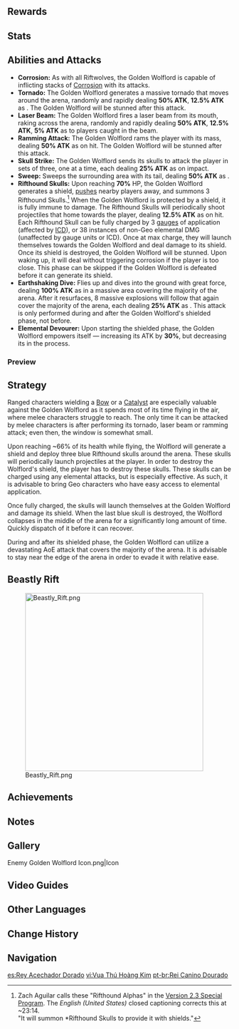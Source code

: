 {{Enemy Infobox
|image    = Enemy Golden Wolflord.png
|type     = Normal Bosses
|family   = The Abyss
|group    = Riftwolves
|location = [[Tsurumi Island]], [[Inazuma]]
|title    = Nameless King of the Rift
|element  = Geo
|ability1 = Shield
|ability2 = Corrosion
|ability3 = Pushing Vacuum Field
|drops    = Riftborn Regalia
}}
{{Description|Hailing from a dark world, this ruler of the black wolves has the power to call upon its followers, its hidden claws, to dissolve space itself and forge a rift through which it may enter.<br />The Wolflord has no name, for it was but one of "[[Gold]]"'s unintentional creations, and that is precisely why it is obsessed with invading worlds that do not belong to it and making a name for itself.<br />That said, the wolf pack is far from unintelligent. After suffering a defeat in its previous invasion, a deserted island where no humans or protectors dwell has been selected for them to prepare for their lord's descent.|[[Archive]]}}
{{Enemy Intro}}

==Rewards==
{{World Boss Rewards
|gem=Prithiva Topaz
|exclusive=Riftborn Regalia
|sets=Traveling Doctor,Instructor,The Exile
}}

==Stats==
{{Enemy Stats
|res1       = Normal
|resglobal  = 25%

|res2        = Elemental Devourer
|resglobal2  = 25%
|geo_res2    = -20%

|res3        = Beginning of Fight
|resglobal3  = 225%

|hp_ratio  = 12
|hp_type   = 2
|atk_ratio = 8
|atk_type  = 2
|res_title = State
}}

==Abilities and Attacks==
* '''Corrosion:''' As with all Riftwolves, the Golden Wolflord is capable of inflicting stacks of [[Corrosion]] with its attacks.
* '''Tornado:''' The Golden Wolflord generates a massive tornado that moves around the arena, randomly and rapidly dealing '''50% ATK''', '''12.5% ATK''' as {{Color|AoE Geo DMG}}. The Golden Wolflord will be stunned after this attack.
* '''Laser Beam:''' The Golden Wolflord fires a laser beam from its mouth, raking across the arena, randomly and rapidly dealing '''50% ATK''', '''12.5% ATK''', '''5% ATK''' as {{Color|Geo DMG}} to players caught in the beam.
* '''Ramming Attack:''' The Golden Wolflord rams the player with its mass, dealing '''50% ATK''' as {{Color|Geo DMG}} on hit. The Golden Wolflord will be stunned after this attack.
* '''Skull Strike:''' The Golden Wolflord sends its skulls to attack the player in sets of three, one at a time, each dealing '''25% ATK''' as {{Color|AoE Geo DMG}} on impact.
* '''Sweep:''' Sweeps the surrounding area with its tail, dealing '''50% ATK''' as {{Color|AoE Geo DMG}}.
* '''Rifthound Skulls:''' Upon reaching '''70%''' HP, the Golden Wolflord generates a shield, [[Vacuum Field|pushes]] nearby players away, and summons 3 Rifthound Skulls.<ref group="Note">Zach Aguilar calls these "Rifthound Alphas" in the [https://youtu.be/sgAvJlOL0Gg Version 2.3 Special Program]. The ''English (United States)'' closed captioning corrects this at ~23:14.<br />"It will summon *Rifthound Skulls to provide it with shields."</ref> When the Golden Wolflord is protected by a shield, it is fully immune to damage. The Rifthound Skulls will periodically shoot projectiles that home towards the player, dealing '''12.5% ATK''' as {{Color|Black|Physical DMG}} on hit. Each Rifthound Skull can be fully charged by 3 [[Gauge Unit Theory|gauges]] of {{Geo}} application (affected by [[Internal Cooldown|ICD]]), or 38 instances of non-Geo elemental DMG (unaffected by gauge units or ICD). Once at max charge, they will launch themselves towards the Golden Wolflord and deal damage to its shield. Once its shield is destroyed, the Golden Wolflord will be stunned. Upon waking up, it will deal {{Color|Black|Physical DMG}} without triggering corrosion if the player is too close. This phase can be skipped if the Golden Wolflord is defeated before it can generate its shield.
* '''Earthshaking Dive:''' Flies up and dives into the ground with great force, dealing '''100% ATK''' as {{Color|AoE Geo DMG}} in a massive area covering the majority of the arena. After it resurfaces, 8 massive explosions will follow that again cover the majority of the arena, each dealing '''25% ATK''' as {{Color|AoE Geo DMG}}. This attack is only performed during and after the Golden Wolflord's shielded phase, not before.
* '''Elemental Devourer:''' Upon starting the shielded phase, the Golden Wolflord empowers itself &mdash; increasing its ATK by '''30%''', but decreasing its {{Color|Geo RES}} in the process.

===Preview===
{{Preview
|size=185px
|file1=Golden Wolflord Tornado
|caption1=Tornado

|file2=Golden Wolflord Laser Beam
|caption2=Laser Beam

|file3=Golden Wolflord Ramming Attack
|caption3=Ramming Attack

|file4=Golden Wolflord Skull Strike
|caption4=Skull Strike

|file5=Golden Wolflord Sweep
|caption5=Sweep

|file6=Golden Wolflord Minions Spawn
|caption6=Rifthound Minions (Spawn)

|file7=Golden Wolflord Minions Projectile
|caption7=Rifthound Minions (Projectiles)

|file8=Golden Wolflord Minions Stun
|caption8=Rifthound Minions (Stun)

|file9=Golden Wolflord Dive
|caption9=Earthshaking Dive
}}

==Strategy==
Ranged characters wielding a [[Bow]] or a [[Catalyst]] are especially valuable against the Golden Wolflord as it spends most of its time flying in the air, where melee characters struggle to reach. The only time it can be attacked by melee characters is after performing its tornado, laser beam or ramming attack; even then, the window is somewhat small.

Upon reaching ~66% of its health while flying, the Wolflord will generate a shield and deploy three blue Rifthound skulls around the arena. These skulls will periodically launch projectiles at the player. In order to destroy the Wolflord's shield, the player has to destroy these skulls. These skulls can be charged using any elemental attacks, but {{Geo}} is especially effective. As such, it is advisable to bring Geo characters who have easy access to elemental application.

Once fully charged, the skulls will launch themselves at the Golden Wolflord and damage its shield. When the last blue skull is destroyed, the Wolflord collapses in the middle of the arena for a significantly long amount of time. Quickly dispatch of it before it can recover.

During and after its shielded phase, the Golden Wolflord can utilize a devastating AoE attack that covers the majority of the arena. It is advisable to stay near the edge of the arena in order to evade it with relative ease.

==Beastly Rift==
{{Description|On an island on which no humans dwell, a golden king of beasts has commanded its pack of followers to pave the way through space for it.<br />One can only wonder: what dreams might be woven from the sharp claws and fangs of these hidden beasts? And what impulses drive them to invade this world?}}
[[File:Beastly Rift.png|400px]]

==Achievements==
{{Achievement Topic Table|topic=Golden Wolflord}}

==Notes==
{{Reflist|note=1}}

==Gallery==
<gallery hideaddbutton="true" captionalign="center">
Enemy Golden Wolflord Icon.png|Icon
</gallery>

==Video Guides==
{{EVT
|video1   = https://youtu.be/ZrVnaMDu5l8
|caption2 = How to Easily Beat the Golden Wolflord
}}

==Other Languages==
{{Other Languages
|en      = Golden Wolflord
|zhs     = 黄金王兽
|zhs_rm  = Huángjīn Wángshòu
|zht     = 黃金王獸
|zht_rm  = Huángjīn Wángshòu
|zh_tl   = Golden King Beast
|ja      = 黄金王獣
|ja_rm   = Ougon Oujuu{{Assumed}}
|ja_tl   = Golden King Beast
|ko      = {{tt|황금|黃金}} 늑대{{tt|왕|王}}
|ko_rm   = Hwanggeum Neukdae-wang
|ko_tl   = Golden Wolf King
|es      = Rey Acechador Dorado
|es_tl   = Golden Lurker King
|fr      = Loup alpha doré
|fr_tl   = Golden Alpha Wolf
|ru      = Золотой волчий вожак
|ru_tl   = Golden Wolf Leader
|th      = Golden Wolflord
|vi      = Vua {{tt|Thú|獸}} {{tt|Hoàng Kim|黄金}}
|vi_tl   = Golden Beast King
|de      = Goldene Garmfürst
|de_tl   = Golden {{w|Garmr}} Duke
|id      = Golden Wolflord
|pt      = Rei Canino Dourado
|pt_tl   = Golden Canine King
}}

==Change History==
{{Change History|2.3}}

==Navigation==
{{Enemy Navbox|type=bosses}}

[[es:Rey Acechador Dorado]]
[[vi:Vua Thú Hoàng Kim]]
[[pt-br:Rei Canino Dourado]]
